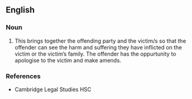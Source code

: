 ==English==

===Noun===
{{en-noun|sg=[[reintegrative]] [[shaming]]|-}}

# This brings together the offending party and the victim/s so that the offender can see the harm and suffering they have inflicted on the victim or the victim’s family. The offender has the oppurtunity to apologise to the victim and make amends.

===References===
*Cambridge Legal Studies HSC